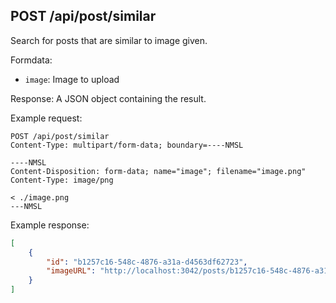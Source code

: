 
## POST /api/post/similar

Search for posts that are similar to image given.

Formdata:

- `image`: Image to upload

Response: A JSON object containing the result.

Example request:

```http
POST /api/post/similar
Content-Type: multipart/form-data; boundary=----NMSL

----NMSL
Content-Disposition: form-data; name="image"; filename="image.png"
Content-Type: image/png

< ./image.png
---NMSL
```

Example response:  

```json
[
    {
        "id": "b1257c16-548c-4876-a31a-d4563df62723",
        "imageURL": "http://localhost:3042/posts/b1257c16-548c-4876-a31a-d4563df62723.png"
    }
]
```